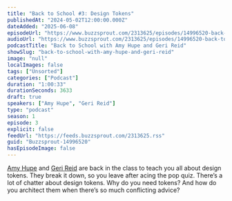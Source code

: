 ```yaml
---
title: "Back to School #3: Design Tokens"
publishedAt: "2024-05-02T12:00:00.000Z"
dateAdded: "2025-06-08"
episodeUrl: "https://www.buzzsprout.com/2313625/episodes/14996520-back-to-school-3-design-tokens.mp3"
audioUrl: "https://www.buzzsprout.com/2313625/episodes/14996520-back-to-school-3-design-tokens.mp3"
podcastTitle: "Back to School with Amy Hupe and Geri Reid"
showSlug: "back-to-school-with-amy-hupe-and-geri-reid"
image: "null"
localImages: false
tags: ["Unsorted"]
categories: ["Podcast"]
duration: "1:00:33"
durationSeconds: 3633
draft: true
speakers: ["Amy Hupe", "Geri Reid"]
type: "podcast"
season: 1
episode: 3
explicit: false
feedUrl: "https://feeds.buzzsprout.com/2313625.rss"
guid: "Buzzsprout-14996520"
hasEpisodeImage: false
---
```

[Amy Hupe](https://twitter.com/Amy_Hupe) and [Geri Reid](https://twitter.com/gerireid) are back in the class to teach you all about design tokens. They break it down, so you leave after acing the pop quiz. There’s a lot of chatter about design tokens. Why do you need tokens? And how do you architect them when there’s so much conflicting advice?
